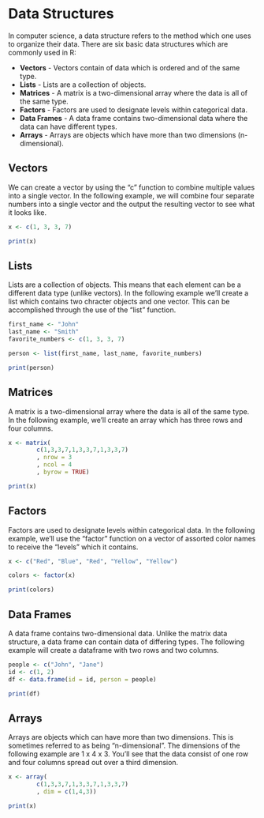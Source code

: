 # Data Structures

In computer science, a data structure refers to the method which one uses to organize their data. There are six basic data structures which are commonly used in R:

- **Vectors** - Vectors contain of data which is ordered and of the same type.
- **Lists** - Lists are a collection of objects.
- **Matrices** - A matrix is a two-dimensional array where the data is all of the same type.
- **Factors** - Factors are used to designate levels within categorical data.
- **Data Frames** - A data frame contains two-dimensional data where the data can have different types.
- **Arrays** - Arrays are objects which have more than two dimensions (n-dimensional).

## Vectors

We can create a vector by using the "c" function to combine multiple values into a single vector. In the following example, we will combine four separate numbers into a single vector and the output the resulting vector to see what it looks like.

```r
x <- c(1, 3, 3, 7)

print(x)
```

## Lists

Lists are a collection of objects. This means that each element can be a different data type (unlike vectors). In the following example we'll create a list which contains two chracter objects and one vector. This can be accomplished through the use of the "list" function.

```r
first_name <- "John"
last_name <- "Smith"
favorite_numbers <- c(1, 3, 3, 7)

person <- list(first_name, last_name, favorite_numbers)

print(person)
```

## Matrices

A matrix is a two-dimensional array where the data is all of the same type. In the following example, we'll create an array which has three rows and four columns.

```r
x <- matrix(
        c(1,3,3,7,1,3,3,7,1,3,3,7)
        , nrow = 3
        , ncol = 4
        , byrow = TRUE)

print(x)
```

## Factors

Factors are used to designate levels within categorical data. In the following example, we'll use the "factor" function on a vector of assorted color names to receive the "levels" which it contains.

```r
x <- c("Red", "Blue", "Red", "Yellow", "Yellow")

colors <- factor(x)

print(colors)
```

## Data Frames

A data frame contains two-dimensional data. Unlike the matrix data structure, a data frame can contain data of differing types. The following example will create a dataframe with two rows and two columns.

```r
people <- c("John", "Jane")
id <- c(1, 2)
df <- data.frame(id = id, person = people)

print(df)
```

## Arrays

Arrays are objects which can have more than two dimensions. This is sometimes referred to as being "n-dimensional". The dimensions of the following example are 1 x 4 x 3. You'll see that the data consist of one row and four columns spread out over a third dimension.

```r
x <- array(
        c(1,3,3,7,1,3,3,7,1,3,3,7)
        , dim = c(1,4,3))

print(x)
```